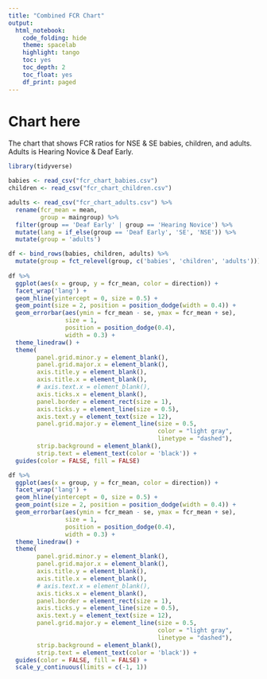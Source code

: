 ```yaml
---
title: "Combined FCR Chart"
output: 
  html_notebook:
    code_folding: hide
    theme: spacelab
    highlight: tango
    toc: yes
    toc_depth: 2
    toc_float: yes
    df_print: paged
---
```


# Chart here
The chart that shows FCR ratios for NSE & SE babies, children, and adults. Adults is Hearing Novice & Deaf Early. 


```r
library(tidyverse)

babies <- read_csv("fcr_chart_babies.csv")
children <- read_csv("fcr_chart_children.csv")

adults <- read_csv("fcr_chart_adults.csv") %>%
  rename(fcr_mean = mean,
         group = maingroup) %>%
  filter(group == 'Deaf Early' | group == 'Hearing Novice') %>%
  mutate(lang = if_else(group == 'Deaf Early', 'SE', 'NSE')) %>%
  mutate(group = 'adults')

df <- bind_rows(babies, children, adults) %>%
  mutate(group = fct_relevel(group, c('babies', 'children', 'adults')))
  
df %>%
  ggplot(aes(x = group, y = fcr_mean, color = direction)) +
  facet_wrap('lang') +
  geom_hline(yintercept = 0, size = 0.5) +
  geom_point(size = 2, position = position_dodge(width = 0.4)) +
  geom_errorbar(aes(ymin = fcr_mean - se, ymax = fcr_mean + se), 
                size = 1, 
                position = position_dodge(0.4), 
                width = 0.3) +
  theme_linedraw() +
  theme(
        panel.grid.minor.y = element_blank(),
        panel.grid.major.x = element_blank(),
        axis.title.y = element_blank(),
        axis.title.x = element_blank(),
        # axis.text.x = element_blank(),
        axis.ticks.x = element_blank(),
        panel.border = element_rect(size = 1),
        axis.ticks.y = element_line(size = 0.5),
        axis.text.y = element_text(size = 12),
        panel.grid.major.y = element_line(size = 0.5,
                                          color = "light gray",
                                          linetype = "dashed"),
        strip.background = element_blank(),
        strip.text = element_text(color = 'black')) +
  guides(color = FALSE, fill = FALSE)

df %>%
  ggplot(aes(x = group, y = fcr_mean, color = direction)) +
  facet_wrap('lang') +
  geom_hline(yintercept = 0, size = 0.5) +
  geom_point(size = 2, position = position_dodge(width = 0.4)) +
  geom_errorbar(aes(ymin = fcr_mean - se, ymax = fcr_mean + se), 
                size = 1, 
                position = position_dodge(0.4), 
                width = 0.3) +
  theme_linedraw() +
  theme(
        panel.grid.minor.y = element_blank(),
        panel.grid.major.x = element_blank(),
        axis.title.y = element_blank(),
        axis.title.x = element_blank(),
        # axis.text.x = element_blank(),
        axis.ticks.x = element_blank(),
        panel.border = element_rect(size = 1),
        axis.ticks.y = element_line(size = 0.5),
        axis.text.y = element_text(size = 12),
        panel.grid.major.y = element_line(size = 0.5,
                                          color = "light gray",
                                          linetype = "dashed"),
        strip.background = element_blank(),
        strip.text = element_text(color = 'black')) +
  guides(color = FALSE, fill = FALSE) +
  scale_y_continuous(limits = c(-1, 1))

```

